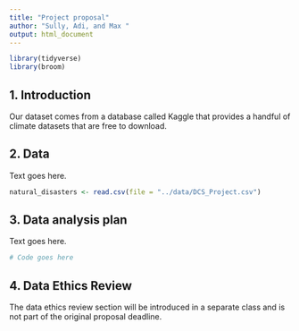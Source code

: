 ```yaml
---
title: "Project proposal"
author: "Sully, Adi, and Max "
output: html_document
---
```


```r
library(tidyverse)
library(broom)
```

## 1. Introduction

Our dataset comes from a database called Kaggle that provides a handful of climate datasets that are free to download. 

## 2. Data

Text goes here.

```r
natural_disasters <- read.csv(file = "../data/DCS_Project.csv")
```

## 3. Data analysis plan

Text goes here.


```r
# Code goes here
```


## 4. Data Ethics Review

The data ethics review section will be introduced in a separate class and is not part of the original proposal deadline.

